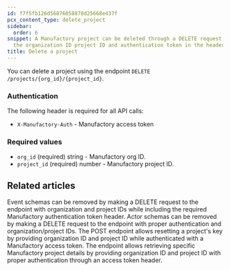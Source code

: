 ```yaml
---
id: f7f5fb126d56876058878d25668e437f
pcx_content_type: delete_project
sidebar:
  order: 6
snippet: A Manufactory project can be deleted through a DELETE request by providing
  the organization ID project ID and authentication token in the header.
title: Delete a project
---
```


You can delete a project using the endpoint `DELETE /projects/{org_id}/{project_id}`.

### Authentication

The following header is required for all API calls:
- `X-Manufactory-Auth` - Manufactory access token

### Required values

- `org_id` (required) string - Manufactory org ID.
- `project_id` (required) number - Manufactory project ID.


## Related articles
<CardGrid>
<LinkTitleCard header="<b>Events > Delete events schema</b>" href="/products/manufactory/events/delete_schema/" > Event schemas can be removed by making a DELETE request to the endpoint with organization and project IDs while including the required Manufactory authentication token header. </LinkTitleCard>
<LinkTitleCard header="<b>Actors > Delete actors schema</b>" href="/products/manufactory/actors/delete_schema/" > Actor schemas can be removed by making a DELETE request to the endpoint with proper authentication and organization/project IDs. </LinkTitleCard>
<LinkTitleCard header="<b>Projects > Reset project key</b>" href="/products/manufactory/projects/reset_key/" > The POST endpoint allows resetting a project's key by providing organization ID and project ID while authenticated with a Manufactory access token. </LinkTitleCard>
<LinkTitleCard header="<b>Projects > Get a project</b>" href="/products/manufactory/projects/get_project/" > The endpoint allows retrieving specific Manufactory project details by providing organization ID and project ID with proper authentication through an access token header. </LinkTitleCard>
</CardGrid>